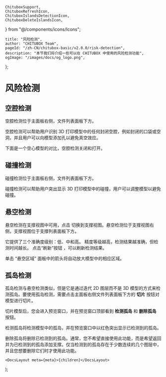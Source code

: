 	ChituboxSupport,
	ChituboxRefreshIcon,
	ChituboxIslandsDetectionIcon,
	ChituboxDeleteIslandsIcon,
} from "@/components/icons/Icons";

	title: "风险检测",
	author: "CHITUBOX Team",
	pageId: "/zh-CN/chitubox-basic/v2.0.0/risk-detection",
	description: "本节我们将介绍一些可以在 CHITUBOX 中使用的风险检测功能",
	ogImage: "/images/docs/og_logo.png",
};

# 风险检测

## 空腔检测

空腔检测位于主面板右侧，文件列表面板下方。

空腔检测可以帮助用户识别 3D 打印模型中的任何封闭空腔，例如封闭的口袋或空洞，并且用户可以向模型添加孔以避免真空效应。

下面是一个空心模型的对比，空腔检测关闭和打开。

<ImageContainer>
	<ImageComparison
		img1Src={
			"/images/docs/en-US/chitubox-basic/2.x.x/008-risk-detection-cavity-off.png"
		}
		text1={"空腔检测关闭"}
		img2Src={
			"/images/docs/en-US/chitubox-basic/2.x.x/008-risk-detection-cavity-on.png"
		}
		text2={"空腔检测打开"}
	/>
</ImageContainer>

## 碰撞检测

碰撞检测位于主面板右侧，文件列表面板下方。

碰撞检测可以帮助用户突出显示 3D 打印模型中的碰撞，用户可以调整模型以避免碰撞。

<ImageContainer>
	<ImageComparison
		img1Src={
			"/images/docs/en-US/chitubox-basic/2.x.x/008-collision-detection-off.png"
		}
		text1={"碰撞检测关闭"}
		img2Src={
			"/images/docs/en-US/chitubox-basic/2.x.x/008-collision-detection-on.png"
		}
		text2={"碰撞检测打开"}
	/>
</ImageContainer>

## 悬空检测

悬空检测在支撑视图中可用，点击 <ChituboxSupport /> 切换到支撑视图。悬空检测位于支撑视图右侧，支撑视图位于支撑列表面板下方。

<ImageContainer>
	<AntdImage
		src={
			"/images/docs/zh-CN/chitubox-basic/2.x.x/008-risk-detection-suspend-detection.png"
		}
	/>
</ImageContainer>

它提供了三个准确度级别：低、中和高。 精度等级越高，检测结果越准确，但检测时间越长。 点击“刷新”按钮 <ChituboxRefreshIcon />，可以刷新检测结果。

单击 “悬空区域” 面板中的箭头将自动放大模型中的相应区域。

## 孤岛检测

孤岛检测与悬空检测类似，但是它是通过迭代 2D 图层而不是 3D 模型的方式来检测孤岛。要使用孤岛检测，需要点击主面板右侧文件列表面板下方的 **切片** 按钮对模型进行切片。

<ImageContainer>
	<AntdImage
		src={
			"/images/docs/en-US/chitubox-basic/2.x.x/008-risk-detection-slice.png"
		}
	/>
</ImageContainer>

切片模型后，您会进入预览窗口，并在预览窗口顶部看到 **检测孤岛** 和 **删除孤岛** 按钮。

<ChituboxIslandsDetectionIcon /> 检测孤岛将检测模型中的孤岛，并在预览窗口中以红色突出显示已检测到的孤岛。

<ChituboxDeleteIslandsIcon /> 删除孤岛将删除已检测到的孤岛。通常，您不希望直接使用此功能，而是希望返回并为已检测到的孤岛添加支撑。仅当检测到的孤岛存在于少数连续的几个图层中，并且您想要删除它们时才使用此功能。

	<DocsLayout meta={meta}>{children}</DocsLayout>
);
